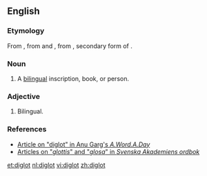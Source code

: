 ==English==

===Etymology===

From {{etyl|grc|en}} {{term|δίγλωττις||two-tongued|tr=diglōttis|lang=grc}}, from {{term|δίς||two|lang=grc}} and {{term|γλωττίς|lang=grc}}, from {{term|γλῶττα|tr=glōtta|lang=grc}}, secondary form of {{term|tr=glōtta|γλῶσσα||tongue, language|lang=grc}}.

===Noun===
{{en-noun}}

# A [[bilingual]] inscription, book, or person.

===Adjective===
{{en-adj|-}}

# Bilingual.

===References===
*[http://wordsmith.org/words/diglot.html Article on "diglot" in Anu Garg's ''A.Word.A.Day'']
*[http://g3.spraakdata.gu.se/saob/ Articles on "''glottis''" and "''glosa''" in ''Svenska Akademiens ordbok'']

[[et:diglot]]
[[nl:diglot]]
[[vi:diglot]]
[[zh:diglot]]
